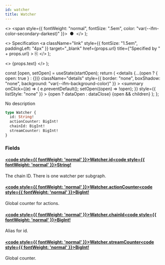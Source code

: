 ```yaml
---
id: watcher
title: Watcher
---
```


<head>
  <meta content="noindex" name="robots" />
  <meta charset="utf-8" />
</head>

  <>
    <span style={{ fontWeight: "normal", fontSize: ".5em", color: "var(--ifm-color-secondary-darkest)" }}>
      &nbsp;●&nbsp;
    </span>
  </>
);

  <>
    Specification
    <a
      className="link"
      style={{ fontSize: "1.5em", paddingLeft: "4px" }}
      target="_blank"
      href={props.url}
      title={"Specified by " + props.url}
    >
      ⎘
    </a>
  </>
);

  <>
    <span className={props.class}>{props.text}</span>
  </>
);


  const [open, setOpen] = useState(startOpen);
  return (
    <details
      {...(open ? { open: true } : {})}
      className="details"
      style={{ border: "none", boxShadow: "none", background: "var(--ifm-background-color)" }}
    >
      <summary
        onClick={(e) => {
          e.preventDefault();
          setOpen((open) => !open);
        }}
        style={{ listStyle: "none" }}
      >
        {open ? dataOpen : dataClose}
      </summary>
      {open && children}
    </details>
  );
};

No description

```graphql
type Watcher {
  id: String!
  actionCounter: BigInt!
  chainId: BigInt!
  streamCounter: BigInt!
}
```

### Fields

#### [<code style={{ fontWeight: 'normal' }}>Watcher.<b>id</b></code>](#)<Bullet />[<code style={{ fontWeight: 'normal' }}><b>String!</b></code>](/docs/api/lockup/graphql/the-graph/scalars/string.mdx) <Badge class="badge badge--secondary badge--non_null" text="non-null"/> <Badge class="badge badge--secondary " text="scalar"/>

The chain ID. There is one watcher per subgraph.

#### [<code style={{ fontWeight: 'normal' }}>Watcher.<b>actionCounter</b></code>](#)<Bullet />[<code style={{ fontWeight: 'normal' }}><b>BigInt!</b></code>](/docs/api/lockup/graphql/the-graph/scalars/big-int.mdx) <Badge class="badge badge--secondary badge--non_null" text="non-null"/> <Badge class="badge badge--secondary " text="scalar"/>

Global counter for actions.

#### [<code style={{ fontWeight: 'normal' }}>Watcher.<b>chainId</b></code>](#)<Bullet />[<code style={{ fontWeight: 'normal' }}><b>BigInt!</b></code>](/docs/api/lockup/graphql/the-graph/scalars/big-int.mdx) <Badge class="badge badge--secondary badge--non_null" text="non-null"/> <Badge class="badge badge--secondary " text="scalar"/>

Alias for id.

#### [<code style={{ fontWeight: 'normal' }}>Watcher.<b>streamCounter</b></code>](#)<Bullet />[<code style={{ fontWeight: 'normal' }}><b>BigInt!</b></code>](/docs/api/lockup/graphql/the-graph/scalars/big-int.mdx) <Badge class="badge badge--secondary badge--non_null" text="non-null"/> <Badge class="badge badge--secondary " text="scalar"/>

Global counter.
